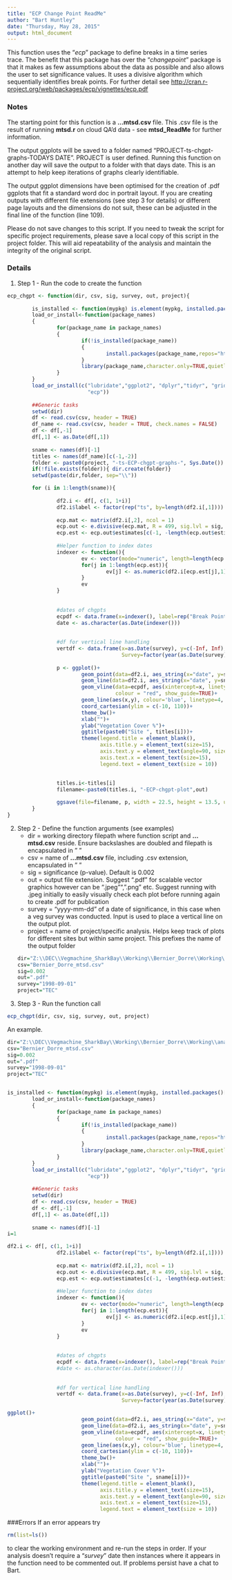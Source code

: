 ```yaml
---
title: "ECP Change Point ReadMe"
author: "Bart Huntley"
date: "Thursday, May 28, 2015"
output: html_document
---
```



This function uses the "*ecp*" package to define breaks in a time series trace. The benefit that this package has over the "*changepoint*" package is that it makes as few assumptions about the data as possible and also allows the user to set significance values. It uses a divisive algorithm which sequentially identifies break points. For further detail see <http://cran.r-project.org/web/packages/ecp/vignettes/ecp.pdf>

### Notes

The starting point for this function is a **...mtsd.csv** file. This .csv file is the result of running **mtsd.r** on cloud QA'd data - see **mtsd_ReadMe** for further information.

The output ggplots will be saved to a folder named "PROJECT-ts-chgpt-graphs-TODAYS DATE". PROJECT is user defined. Running this function on another day will save the output to a folder with that days date. This is an attempt to help keep iterations of graphs clearly identifiable.

The output ggplot dimensions have been optimised for the creation of .pdf ggplots that fit a standard word doc in portrait layout. If you are creating outputs with different file extensions (see step 3 for details) or different page layouts and the dimensions do not suit, these can be adjusted in the final line of the function (line 109). 

Please do not save changes to this script. If you need to tweak the script for specific project requirements, please save a local copy of this script in the project folder. This will aid repeatability of the analysis and maintain the integrity of the original script.



### Details
1. Step 1 - Run the code to create the function
```r
ecp_chgpt <- function(dir, csv, sig, survey, out, project){
        
        is_installed <- function(mypkg) is.element(mypkg, installed.packages()[,1])
        load_or_install<-function(package_names)  
        {  
                for(package_name in package_names)  
                {  
                        if(!is_installed(package_name))  
                        {  
                                install.packages(package_name,repos="http://cran.csiro.au/")  
                        }  
                        library(package_name,character.only=TRUE,quietly=TRUE,verbose=FALSE)  
                }  
        }  
        load_or_install(c("lubridate","ggplot2", "dplyr","tidyr", "grid", "gridExtra",
                          "ecp"))
                
        ##Generic tasks
        setwd(dir)
        df <- read.csv(csv, header = TRUE)
        df_name <- read.csv(csv, header = TRUE, check.names = FALSE)
        df <- df[,-1]
        df[,1] <- as.Date(df[,1])
        
        sname <- names(df)[-1]
        titles <- names(df_name)[c(-1,-2)]
        folder <- paste0(project, "-ts-ECP-chgpt-graphs-", Sys.Date())
        if(!file.exists(folder)){ dir.create(folder)}
        setwd(paste(dir,folder, sep="\\"))

        for (i in 1:length(sname)){
                
                df2.i <- df[, c(1, 1+i)]
                df2.i$label <- factor(rep("ts", by=length(df2.i[,1])))
                
                ecp.mat <- matrix(df2.i[,2], ncol = 1)
                ecp.out <- e.divisive(ecp.mat, R = 499, sig.lvl = sig, alpha = 1 )
                ecp.est <- ecp.out$estimates[c(-1, -length(ecp.out$estimates))]#drop first and last records
 
                #Helper function to index dates
                indexer <- function(){
                        ev <- vector(mode="numeric", length=length(ecp.est))
                        for(j in 1:length(ecp.est)){
                                ev[j] <- as.numeric(df2.i[ecp.est[j],1])
                        }
                        ev
                }
                
                
                #dates of chgpts
                ecpdf <- data.frame(x=indexer(), label=rep("Break Points", length(indexer())))
                date <- as.character(as.Date(indexer()))
                
                
                #df for vertical line handling
                vertdf <- data.frame(x=as.Date(survey), y=c(-Inf, Inf),
                                     Survey=factor(year(as.Date(survey))))
                
                p <- ggplot()+
                        geom_point(data=df2.i, aes_string(x="date", y=sname[i]), colour="black")+
                        geom_line(data=df2.i, aes_string(x="date", y=sname[i]), colour="black")+
                        geom_vline(data=ecpdf, aes(xintercept=x, linetype="Break \nPoints"),
                                   colour = "red", show_guide=TRUE)+
                        geom_line(aes(x,y), colour='blue', linetype=4, size = 0.5, vertdf)+
                        coord_cartesian(ylim = c(-10, 110))+
                        theme_bw()+
                        xlab("")+
                        ylab("Vegetation Cover %")+
                        ggtitle(paste0("Site ", titles[i]))+
                        theme(legend.title = element_blank(),
                              axis.title.y = element_text(size=15),
                              axis.text.y = element_text(angle=90, size=15),
                              axis.text.x = element_text(size=15),
                              legend.text = element_text(size = 10))
                
                
                titles.i<-titles[i]
                filename<-paste0(titles.i, "-ECP-chgpt-plot",out)

                ggsave(file=filename, p, width = 22.5, height = 13.5, units = "cm")
        }
}
```

2. Step 2 - Define the function arguments (see examples)
    + dir = working directory filepath where function script and **...mtsd.csv** reside. Ensure backslashes are doubled and filepath is encapsulated in " "
    + csv = name of **...mtsd.csv** file, including .csv extension, encapsulated in " "
    + sig = significance (p-value). Default is 0.002
    + out = output file extension. Suggest ".pdf" for scalable vector graphics however can be ".jpeg"", ".png" etc. Suggest running with .jpeg initially to easily visually check each plot before running again to create .pdf for publication
    + survey = "yyyy-mm-dd" of a date of significance, in this case when a veg survey was conducted. Input is used to place a vertical line on the output plot.
    + project = name of project/specific analysis. Helps keep track of plots for different sites but within same project. This prefixes the name of the output folder
```r
dir="Z:\\DEC\\Vegmachine_SharkBay\\Working\\Bernier_Dorre\\Working\\analysis"
csv="Bernier_Dorre_mtsd.csv"
sig=0.002
out=".pdf"
survey="1998-09-01"
project="TEC"
```

3. Step 3 - Run the function call
```r
ecp_chgpt(dir, csv, sig, survey, out, project)
```

An example.

```r
dir="Z:\\DEC\\Vegmachine_SharkBay\\Working\\Bernier_Dorre\\Working\\analysis"
csv="Bernier_Dorre_mtsd.csv"
sig=0.002
out=".pdf"
survey="1998-09-01"
project="TEC"


is_installed <- function(mypkg) is.element(mypkg, installed.packages()[,1])
        load_or_install<-function(package_names)  
        {  
                for(package_name in package_names)  
                {  
                        if(!is_installed(package_name))  
                        {  
                                install.packages(package_name,repos="http://cran.csiro.au/")  
                        }  
                        library(package_name,character.only=TRUE,quietly=TRUE,verbose=FALSE)  
                }  
        }  
        load_or_install(c("lubridate","ggplot2", "dplyr","tidyr", "grid", "gridExtra",
                          "ecp"))
                
        ##Generic tasks
        setwd(dir)
        df <- read.csv(csv, header = TRUE)
        df <- df[,-1]
        df[,1] <- as.Date(df[,1])
        
        sname <- names(df)[-1]
i=1

df2.i <- df[, c(1, 1+i)]
                df2.i$label <- factor(rep("ts", by=length(df2.i[,1])))
                
                ecp.mat <- matrix(df2.i[,2], ncol = 1)
                ecp.out <- e.divisive(ecp.mat, R = 499, sig.lvl = sig, alpha = 1 )
                ecp.est <- ecp.out$estimates[c(-1, -length(ecp.out$estimates))]#drop first and last records
 
                #Helper function to index dates
                indexer <- function(){
                        ev <- vector(mode="numeric", length=length(ecp.est))
                        for(j in 1:length(ecp.est)){
                                ev[j] <- as.numeric(df2.i[ecp.est[j],1])
                        }
                        ev
                }
                
                
                #dates of chgpts
                ecpdf <- data.frame(x=indexer(), label=rep("Break Points", length(indexer())))
                #date <- as.character(as.Date(indexer()))
                
                
                #df for vertical line handling
                vertdf <- data.frame(x=as.Date(survey), y=c(-Inf, Inf),
                                     Survey=factor(year(as.Date(survey))))

ggplot()+
                        geom_point(data=df2.i, aes_string(x="date", y=sname[i]), colour="black")+
                        geom_line(data=df2.i, aes_string(x="date", y=sname[i]), colour="black")+
                        geom_vline(data=ecpdf, aes(xintercept=x, linetype="Break \nPoints"),
                                   colour = "red", show_guide=TRUE)+
                        geom_line(aes(x,y), colour='blue', linetype=4, size = 0.5, vertdf)+
                        coord_cartesian(ylim = c(-10, 110))+
                        theme_bw()+
                        xlab("")+
                        ylab("Vegetation Cover %")+
                        ggtitle(paste0("Site ", sname[i]))+
                        theme(legend.title = element_blank(),
                              axis.title.y = element_text(size=15),
                              axis.text.y = element_text(angle=90, size=15),
                              axis.text.x = element_text(size=15),
                              legend.text = element_text(size = 10))
```

###Errors
If an error appears try
```r
rm(list=ls())
```
to clear the working environment and re-run the steps in order. If your analysis doesn't require a "*survey*" date then instances where it appears in the function need to be commented out. If problems persist have a chat to Bart.





